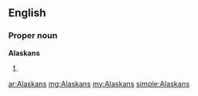 ==English==

===Proper noun===
'''Alaskans'''

# {{plural of|[[Alaskan]]}}

[[ar:Alaskans]]
[[mg:Alaskans]]
[[my:Alaskans]]
[[simple:Alaskans]]